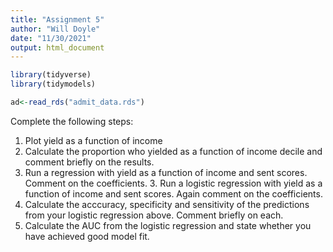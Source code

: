 ```yaml
---
title: "Assignment 5"
author: "Will Doyle"
date: "11/30/2021"
output: html_document
---
```


```r
library(tidyverse)
library(tidymodels)
```

```r
ad<-read_rds("admit_data.rds")
```


Complete the following steps:

1. Plot yield as a function of income
1. Calculate the proportion who yielded as a function of income decile and comment briefly on the results. 
2. Run a regression with yield as a function of income and sent scores. Comment on the coefficients. 3. Run a logistic regression with yield as a function of income and sent scores. Again comment on the coefficients. 
4. Calculate the acccuracy, specificity and sensitivity of the predictions from your logistic regression above. Comment briefly on each. 
5. Calculate the AUC from the logistic regression and state whether you have achieved good model fit. 

